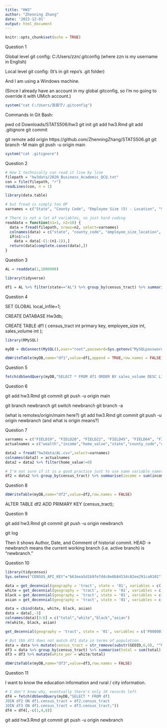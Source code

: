 ```yaml
---
title: "HW3"
author: "Zhenning Zhang"
date: '2022-12-01'
output: html_document
---
```


```r
knitr::opts_chunk$set(echo = TRUE)
```

Question 1

Global level git config:
C:/Users/zzn/.gitconfig
(where zzn is my username in English)

Local level git config:
(It's in git repo's .git folder)

And I am using a Windows machine.

(Since I already have an account in my global gitconfig, so I'm no going to override it with UMich account.)

```r
system("cat C:/Users/张振宁/.gitconfig")
```

Commands in Git Bash:

pwd
cd Downloads/STATS506/hw3
git init
git add hw3.Rmd
git add .gitignore
git commit

git remote add origin https://github.com/ZhenningZhang/STATS506.git
git branch -M main
git push -u origin main

```r
system("cat .gitignore")
```

Question 2

```r
# How I technically can read it line by line
filepath = "hw3data/2020_Business_Academic_QCQ.txt"
con = file(filepath, "r")
readLines(con, n = 1)
```

```r
library(data.table)

# but fread is simply too OP
varnames = c("State", "County Code", "Employee Size (5) - Location", "Sales Volume (9) - Location", "Census Tract")

# There is not a lot of variables, so just hard coding
readdata = function(n1=1, n2=10) {
  data = fread(filepath, nrows=n2, select=varnames)
  colnames(data) = c("state", "county_code", "employee_size_location", "sales_volume_location", "census_tract")
  if(n1!=1)
    data = data[-(1:(n1-1)),]
  return(data[complete.cases(data),])
}
```

Question 3

```r
AL = readdata(1,1000000)

library(tidyverse)

df1 = AL %>% filter(state=="AL") %>% group_by(census_tract) %>% summarise(employee_size = sum(employee_size_location), sales_volume = sum(sales_volume_location)) 
```

Question 4

SET GLOBAL local_infile=1;

CREATE DATABASE Hw3db;

CREATE TABLE df1 (
	census_tract int primary key,
    employee_size int,
    sales_volume int
);

```r
library(RMySQL)

myDB = dbConnect(MySQL(),user="root",password=Sys.getenv("MySQLpassword"),host="localhost",port=3306,db="Hw3db")

dbWriteTable(myDB,name="df1",value=df1,append = TRUE,row.names = FALSE)
```

Question 5

```r
fetch(dbSendQuery(myDB,"SELECT * FROM df1 ORDER BY sales_volume DESC LIMIT 10"))
```

Question 6

git add hw3.Rmd
git commit
git push -u origin main

git branch newbranch
git switch newbranch
git branch -a

(what is remotes/origin/maim here?)
git add hw3.Rmd
git commit
git push -u origin newbranch
(and what is origin means?)


Question 7

```r
varnames = c("FIELD19", "FIELD20", "FIELD22", "FIELD45", "FIELD64", "FIELD65")
actualnames = c("wealth","income","home_value","state","county_code","census_tract")

data2 = fread("hw3data/AL.csv",select=varnames)
colnames(data2) = actualnames
data2 = data2 %>% filter(home_value!=0)
```

```r
# I'm not sure if it is a good practice just to use same variable names
df2 = data2 %>% group_by(census_tract) %>% summarise(income = sum(income), wealth = sum(wealth), home_value = sum(home_value))
```

Question 8

```r
dbWriteTable(myDB,name="df2",value=df2,row.names = FALSE)
```

ALTER TABLE df2
ADD PRIMARY KEY (census_tract);


Question 9

git add hw3.Rmd
git commit
git push -u origin newbranch

git log

Then it shows Author, Date, and Comment of historial commit.
HEAD -> newbranch means the current working branch (i.e. active branch) is "newbranch."


Question 10

```r
library(tidycensus)
Sys.setenv("CENSUS_API_KEY"="b63eea5d1b9fe7ddc0e0b8453dc02ee291ca9101")
```

```r
data = get_decennial(geography = 'tract', state = '01', variables = c('P008001'))
white = get_decennial(geography = 'tract', state = '01', variables = c('P008003'))[,4]
black = get_decennial(geography = 'tract', state = '01', variables = c('P008004'))[,4]
asian = get_decennial(geography = 'tract', state = '01', variables = c('P008006'))[,4]

data = cbind(data, white, black, asian)
data = data[,-3]
colnames(data)[3:6] = c("total","white","black","asian")
rm(white, black, asian)
```

```r
get_decennial(geography = 'tract', state = '01', variables = c('P008001'))
```


```r
# But tbh df3 does not match df1 data in terms of population..
data = data %>% mutate(census_tract = str_remove(substr(GEOID,6,9), "^0+"))
df3 = data %>% group_by(census_tract) %>% summarise(total = sum(total), white = sum(white))
df3 = df3 %>% mutate(white_per = white/total)
```

```r
dbWriteTable(myDB,name="df3",value=df3,row.names = FALSE)
```

Question 11

I want to know the education information and rural / city information.

```r
# I don't know why, eventually there's only 18 records left
df4 = fetch(dbSendQuery(myDB,"SELECT * FROM df1
JOIN df2 ON df1.census_tract = df2.census_tract
JOIN df3 ON df1.census_tract = df3.census_tract;"))
df4 = df4[,-c(1,4,8)]
```

git add hw3.Rmd
git commit
git push -u origin newbranch


